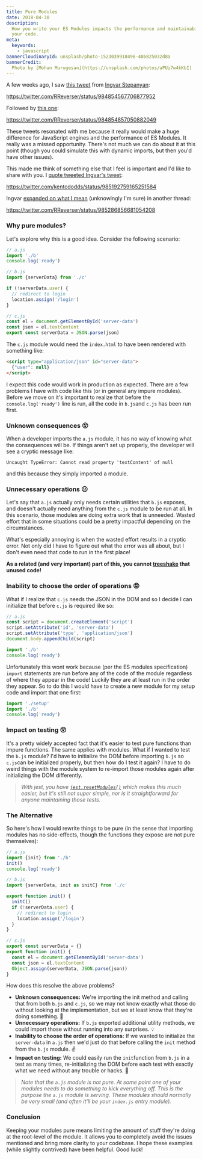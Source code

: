 ```yaml
---
title: Pure Modules
date: 2018-04-30
description:
  How you write your ES Modules impacts the performance and maintainability of
  your code.
meta:
  keywords:
    - javascript
bannerCloudinaryId: unsplash/photo-1523039918496-486825032d8a
bannerCredit:
  Photo by [Mohan Murugesan](https://unsplash.com/photos/aPUi7w4kKbI)
---
```


A few weeks ago, I saw
[this tweet](https://twitter.com/RReverser/status/984854567706877952) from
[Ingvar Stepanyan](https://twitter.com/RReverser):

https://twitter.com/RReverser/status/984854567706877952

Followed by [this one](https://twitter.com/RReverser/status/984854857050882049):

https://twitter.com/RReverser/status/984854857050882049

These tweets resonated with me because it really would make a huge difference
for JavaScript engines and the performance of ES Modules. It really was a missed
opportunity. There's not much we can do about it at this point (though you could
simulate this with dynamic imports, but then you'd have other issues).

This made me think of something else that I feel is important and I'd like to
share with you. I
[quote tweeted Ingvar's tweet](https://twitter.com/kentcdodds/status/985192759165251584):

https://twitter.com/kentcdodds/status/985192759165251584

Ingvar
[expanded on what I mean](https://twitter.com/RReverser/status/985286856681054208)
(unknowingly I'm sure) in another thread:

https://twitter.com/RReverser/status/985286856681054208

### Why pure modules?

Let's explore why this is a good idea. Consider the following scenario:

```js
// a.js
import './b'
console.log('ready')

// b.js
import {serverData} from './c'

if (!serverData.user) {
  // redirect to login
  location.assign('/login')
}

// c.js
const el = document.getElementById('server-data')
const json = el.textContent
export const serverData = JSON.parse(json)
```

The `c.js` module would need the `index.html` to have been rendered with
something like:

```html
<script type="application/json" id="server-data">
  {"user": null}
</script>
```

I expect this code would work in production as expected. There are a few
problems I have with code like this (or in general any impure modules). Before
we move on it's important to realize that before the `console.log('ready')` line
is run, all the code in `b.js`and `c.js` has been run first.

### Unknown consequences 😮

When a developer imports the `a.js` module, it has no way of knowing what the
consequences will be. If things aren't set up properly, the developer will see a
cryptic message like:

```
Uncaught TypeError: Cannot read property 'textContent' of null
```

and this because they simply imported a module.

### Unnecessary operations 😐

Let's say that `a.js` actually only needs certain utilities that `b.js` exposes,
and doesn't actually need anything from the `c.js` module to be run at all. In
this scenario, those modules are doing extra work that is unneeded. Wasted
effort that in some situations could be a pretty impactful depending on the
circumstances.

What's especially annoying is when the wasted effort results in a cryptic error.
Not only did I have to figure out what the error was all about, but I don't even
need that code to run in the first place!

**As a related (and very important) part of this, you cannot
[treeshake](https://developer.mozilla.org/en-US/docs/Glossary/Tree_shaking) that
unused code!**

### Inability to choose the order of operations 😡

What if I realize that `c.js` needs the JSON in the DOM and so I decide I can
initialize that before `c.js` is required like so:

```js
// a.js
const script = document.createElement('script')
script.setAttribute('id', 'server-data')
script.setAttribute('type', 'application/json')
document.body.appendChild(script)

import './b'
console.log('ready')
```

Unfortunately this wont work because (per the ES modules specification) `import`
statements are run before any of the code of the module regardless of where they
appear in the code! Luckily they are at least run in the order they appear. So
to do this I would have to create a new module for my setup code and import that
one first:

```js
import './setup'
import './b'
console.log('ready')
```

### Impact on testing 😵

It's a pretty widely accepted fact that it's easier to test pure functions than
impure functions. The same applies with modules. What if I wanted to test the
`b.js` module? I'd have to initialize the DOM before importing `b.js` so
`c.js`can be initialized properly, but then how do I test it again? I have to do
weird things with the module system to re-import those modules again after
initializing the DOM differently.

> _With jest, you have
> [`jest.resetModules()`](https://facebook.github.io/jest/docs/en/jest-object.html#jestresetmodules)
> which makes this much easier, but it's still not super simple, nor is it
> straightforward for anyone maintaining those tests._

### The Alternative

So here's how I would rewrite things to be pure (in the sense that importing
modules has no side-effects, though the functions they expose are not pure
themselves):

```js
// a.js
import {init} from './b'
init()
console.log('ready')

// b.js
import {serverData, init as initC} from './c'

export function init() {
  initC()
  if (!serverData.user) {
    // redirect to login
    location.assign('/login')
  }
}

// c.js
export const serverData = {}
export function init() {
  const el = document.getElementById('server-data')
  const json = el.textContent
  Object.assign(serverData, JSON.parse(json))
}
```

How does this resolve the above problems?

- **Unknown consequences:** We're importing the init method and calling that
  from both `b.js` and `c.js`, so we may not know exactly what those do without
  looking at the implementation, but we at least know that they're doing
  something. 💯
- **Unnecessary operations:** If `b.js` exported additional utility methods, we
  could import those without running into any surprises. 💡
- **Inability to choose the order of operations:** If we wanted to initialize
  the `server-data` in `a.js` then we'd just do that before calling the `init`
  method from the `b.js` module. ✌️
- **Impact on testing:** We could easily run the `init`function from `b.js` in a
  test as many times, re-initializing the DOM before each test with exactly what
  we need without any trouble or hacks. 🎉

> _Note that the `a.js` module is not pure. At some point one of your modules
> needs to do something to kick everything off. This is the purpose the `a.js`
> module is serving. These modules should normally be very small (and often
> it'll be your `index.js` entry module)._

### Conclusion

Keeping your modules pure means limiting the amount of stuff they're doing at
the root-level of the module. It allows you to completely avoid the issues
mentioned and bring more clarity to your codebase. I hope these examples (while
slightly contrived) have been helpful. Good luck!
